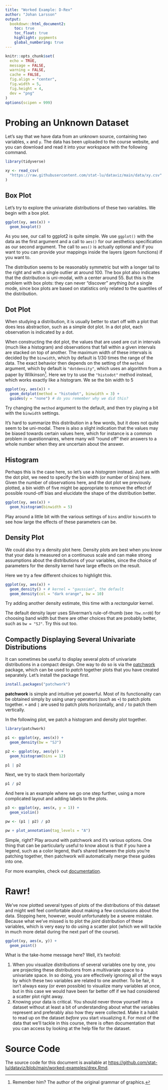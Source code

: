 ```yaml
---
title: "Worked Example: D-Rex"
author: "Johan Larsson"
output:
  bookdown::html_document2:
    toc: true
    toc_float: true
    highlight: pygments
    global_numbering: true
---
```


```r

knitr::opts_chunk$set(
  echo = TRUE,
  message = FALSE,
  warning = FALSE,
  cache = FALSE,
  fig.align = "center",
  fig.width = 5,
  fig.height = 4,
  dev = "png"
)
options(scipen = 999)
```

# Probing an Unknown Dataset

Let's say that we have data from an unknown source, containing two
variables, `x` and `y`. The data has been uploaded to the course website,
and you can download and read it into your workspace with the following command.

```r
library(tidyverse)

xy <- read_csv(
  "https://raw.githubusercontent.com/stat-lu/dataviz/main/data/xy.csv"
)
```

## Box Plot

Let's try to explore the univariate distributions of these two variables.
We begin with a box plot.

```r
ggplot(xy, aes(x)) +
  geom_boxplot()
```

As you see, our call to ggplot2 is quite simple. We use `ggplot()` with the
data as the first argument and a call to `aes()` for our aesthetics
specification as our second argument. The call to `aes()` is actually optional
and if you want to you can provide your mappings inside the layers (geom
functions) if you want to.

The distribution seems to be reasonably symmetric but with a longer tail to the
right and with a single outlier at around 100. The box plot also indicates that
the distribution is uni-modal, with a center around 55. But this is the problem
with box plots: they can never "discover" anything *but* a single mode, since
box plots are based on statistics only related to the quantiles of the
distribution.

## Dot Plot

When studying a distribution, it is usually better to start off with a plot
that does less abstraction, such as a
simple dot plot. In a dot plot, each observation is indicated by a
dot. 

When constructing the dot plot, the values that are used are cut in intervals
(much like a histogram) and observations that fall within a given intervals are
stacked on top of another. The maximum width of these intervals is decided by
the `binwidth`, which by default is 1/30 times the range of the data. The exact
behavior then depends on the setting of the `method` argument, which by default
is `"dotdensity"`, which uses an algorithm from a paper by Wilkinson^[Remember
him? The author of the original grammar of graphics.]. Here we try to use the
`"histodot"` method instead, which works exactly like a histogram. We se the
bin width to 5

```r
ggplot(xy, aes(x)) +
  geom_dotplot(method = "histodot", binwidth = 3) +
  guides(y = "none") # do you remember why we did this?
```

Try changing the `method` argument to the default, and then try playing a bit
with the `binwidth` settings.

It's hard to summarize this distribution in a few words, but it does not quite
seem to be uni-modal. There is also a slight indication that the values may be
biased towards certain values here, which for instance is a common problem in
questionnaires, where many will "round off" their answers to a whole number
when they are uncertain about the answer.

## Histogram

Perhaps this is the case here, so let's use a *histogram* instead. Just as with
the dot plot, we need to specify the bin width (or number of bins) here. Given
the number of observations here, and the dot plot we previously plotted, a bin
width of five might be appropriate to remove the effect of possible round-off
bias and elucidate the shape of the distribution better.

```r
ggplot(xy, aes(x)) +
  geom_histogram(binwidth = 5)
```

Play around a little bit with the various settings of `bins` and/or `binwidth`
to see how large the effects of these parameters can be.

## Density Plot

We could also try a density plot here. Density plots are best when you know
that your data is measured on a continuous scale and can make strong
assumptions about the distributions of your variables, since the choice
of parameters for the density kernel have large effects on the result.

Here we try a few different choices to highlight this.

```r
ggplot(xy, aes(x)) +
  geom_density() + # kernel = "gaussian", the default
  geom_density(col = "dark orange", bw = 10)
```

Try adding another density estimate, this time with a *rectangular* kernel.

The default density layer uses Silverman's rule-of-thumb (see `?bw.nrd0`) for
choosing band width but there are other choices that are probably better, such
as `bw = "SJ"`. Try this out too.

## Compactly Displaying Several Univariate Distributions

It can sometimes be useful to display several plots of univariate 
distributions in a compact design. One way to do so is via
the [patchwork](https://CRAN.R-project.org/package=patchwork) package, which
can be used to *patch* together plots that you have created separately.
Let's install the package first.

```r
install.packages("patchwork")
```

**patchwork** is simple and intuitive yet powerful. Most of its functionality
can be obtained simply by using unary operators (such as `+`) to patch plots
together. `+` and `|` are used to patch plots horizontally, and `/` to patch
them vertically.

In the following plot, we patch a histogram and density plot together.

```r
library(patchwork)

p1 <- ggplot(xy, aes(x)) +
  geom_density(bw = "SJ")

p2 <- ggplot(xy, aes(y)) +
  geom_histogram(bins = 12)

p1 | p2
```

Next, we try to stack them horizontally

```r
p1 / p2
```


And here is an example where we go one step further, using a more complicated
layout and adding labels to the plots.

```r
p3 <- ggplot(xy, aes(x, y = 1)) +
  geom_violin()

pw <- (p1 | p2) / p3

pw + plot_annotation(tag_levels = "A")
```

Simple, right? Play around with patchwork and it's various options. One thing
that can be particularly useful to know about is that if you have a legend,
such as a color legend, that's shared between the plots you're patching
together, then patchwork will automatically merge these guides into one.

For more examples, check out
[documentation](https://patchwork.data-imaginist.com/index.html).

# Rawr!

We've now plotted several types of plots of the distributions of this dataset
and might well feel comfortable about making a few conclusions about the data.
Stopping here, however, would unfortunately be a severe mistake. Because what
we've missed is to plot the *joint* distribution of these variables, which is
very easy to do using a scatter plot (which we will tackle in much more detail
during the next part of the course).

```r
ggplot(xy, aes(x, y)) +
  geom_point()
```

What is the take-home message here? Well, it's twofold:

1. When you visualize distributions of several variables one by one, you are
   projecting these distributions from a multivariate space to a
   univariate space. In so doing, you are effectively ignoring all of the
   ways by which these two variables are related to one another. To be fair,
   it isn't always easy (or even possible) to visualize many variables at once,
   but in this case we would have been far better off if we had considered
   a scatter plot right away.
2. Knowing your data is critical. You should never throw yourself into a
   dataset without at least a bit of understanding about what the variables
   represent and preferably also how they were collected. Make it a habit
   to read up on the dataset *before* you start visualizing it. For most of
   the data that we'll tackle in this course, there is often documentation
   that you can access by looking at the help file for the dataset.

# Source Code

The source code for this document is available at
<https://github.com/stat-lu/dataviz/blob/main/worked-examples/drex.Rmd>.
